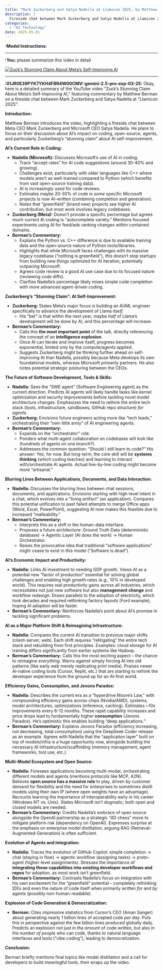 ```yaml
---
title: "Mark Zuckerberg and Satya Nadella at Llamicon 2025, by Matthew Berman"
description: |
  Fireside chat between Mark Zuckerberg and Satya Nadella at Llamicon 2025, focusing on AI's role in coding, self-improving AI, and the future of software development.
categories:
  - "AI Technology"
date: 2025-05-01
---
```


**:Model Instructions:** 

  ---

  
**:You:** please summarize this video in detail

[![Zuck’s Stunning Claim About Meta’s Self-Improving AI](https://i.ytimg.com/vi/2o5V6SVl7k0/maxresdefault.jpg)](https://www.youtube.com/watch?v=2o5V6SVl7k0)

---

**:01JR0E39PYK7YKH4FBR4W00CMV::gemini-2.5-pro-exp-03-25:** Okay, here is a detailed summary of the YouTube video "Zuck’s Stunning Claim About Meta’s Self-Improving AI," featuring commentary by Matthew Berman on a fireside chat between Mark Zuckerberg and Satya Nadella at "Llamicon 2025":

**Introduction:**

Matthew Berman introduces the video, highlighting a fireside chat between Meta CEO Mark Zuckerberg and Microsoft CEO Satya Nadella. He plans to focus on their discussion about AI's impact on coding, open-source, agents, and particularly Zuckerberg's "stunning claim" about AI self-improvement.

**AI's Current Role in Coding:**

*   **Nadella (Microsoft):** Discusses Microsoft's use of AI in coding.
    *   Track "accept rates" for AI code suggestions (around 30-40% and growing).
    *   Challenges exist, particularly with older languages like C++ where models aren't as well-trained compared to Python (which benefits from vast open-source training data).
    *   AI is increasingly used for code reviews.
    *   Estimates maybe 20-30% of code in *some* specific Microsoft projects is now AI-written (combining completion and generation).
    *   Notes that "greenfield" (brand new) projects see higher AI contribution, but most work involves legacy codebases.
*   **Zuckerberg (Meta):** Doesn't provide a specific percentage but agrees much current AI coding is "autocomplete variety." Mentions focused experiments using AI for feed/ads ranking changes within contained domains.
*   **Berman's Commentary:**
    *   Explains the Python vs. C++ difference is due to available training data and the open-source nature of Python tools/libraries.
    *   Highlights that while Microsoft faces challenges with its massive legacy codebase ("nothing is greenfield"), this doesn't stop startups from building new things optimized for AI iteration, potentially outpacing Microsoft.
    *   Agrees code review is a good AI use case due to its focused nature (reviewing code diffs).
    *   Clarifies Nadella's percentage likely mixes simple code completion with more advanced agent-driven coding.

**Zuckerberg's "Stunning Claim": AI Self-Improvement:**

*   **Zuckerberg:** States Meta's major focus is building an AI/ML engineer specifically to advance the development of Llama *itself*.
    *   His "bet" is that within the next year, maybe *half* of Llama's development will be done by AI, and this percentage will increase.
*   **Berman's Commentary:**
    *   Calls this **the most important point** of the talk, directly referencing the concept of an **intelligence explosion**.
    *   Once AI can iterate and improve itself, progress becomes exponential, limited only by the compute/agents applied.
    *   Suggests Zuckerberg might be thinking further ahead on self-improving AI than Nadella, possibly because Meta develops its own foundational models, whereas Microsoft primarily partners. He also notes potential strategic posturing between the CEOs.

**The Future of Software Development, Tools & Skills:**

*   **Nadella:** Sees the "SWE agent" (Software Engineering agent) as the current direction. Predicts AI agents will likely handle tasks like kernel optimization and security improvements before tackling novel model architecture changes. Emphasizes the need to rethink the entire tech stack (tools, infrastructure, sandboxes, GitHub repo structure) *for agents*.
*   **Zuckerberg:** Envisions future engineers acting more like "tech leads," orchestrating their "own little army" of AI engineering agents.
*   **Berman's Commentary:**
    *   Expands on the "orchestrator" role.
    *   Ponders what multi-agent collaboration on codebases will look like (hundreds of agents on one branch?).
    *   Addresses the common question: "Should I still learn to code?" His answer: Yes, for now. But long-term, the core skill will be **systems thinking** (which coding teaches) and learning to interact with/orchestrate AI agents. Actual line-by-line coding might become more "artisanal."

**Blurring Lines Between Applications, Documents, and Data Interaction:**

*   **Nadella:** Discusses the blurring lines between chat sessions, documents, and applications. Envisions starting with high-level intent in a chat, which evolves into a "living artifact" (an application). Compares this potential unification to past failed attempts to merge Office apps (Word, Excel, PowerPoint), suggesting AI now makes this feasible due to increased "malleability."
*   **Berman's Commentary:**
    *   Interprets this as a shift in the human-data interface.
    *   Proposes a future architecture: Ground Truth Data (deterministic database) -> Agentic Layer (AI does the work) -> Human Orchestrator.
    *   Raises the provocative idea that traditional "software applications" might cease to exist in this model ("Software is dead").

**AI's Economic Impact and Productivity:**

*   **Nadella:** Links AI investment to needing GDP growth. Views AI as a potential new "factor of production" essential for solving global challenges and enabling high growth rates (e.g., 10% in developed world). This requires real productivity gains across all industries, which necessitates not just new software but also **management change** and workflow redesign. Draws parallels to the adoption of electricity, which took decades and required rethinking factory layouts (Ford example), hoping AI adoption will be faster.
*   **Berman's Commentary:** Reinforces Nadella's point about AI's promise in tackling significant problems.

**AI as a Major Platform Shift & Reimagining Infrastructure:**

*   **Nadella:** Compares the current AI transition to previous major shifts (client-server, web). Each shift requires "relitigating" the entire tech stack and rebuilding from first principles. Examples: cloud storage for AI training differs significantly from earlier systems like Hadoop.
*   **Berman's Commentary:** Calls this the most exciting aspect – the chance to reimagine *everything*. Warns against simply forcing AI into old patterns (like early web merely replicating print media). Praises newer AI-native coding tools (Cursor, Replit, etc.) that are starting to rethink the developer experience from the ground up for an AI-first world.

**Efficiency Gains, Consumption, and Jevons Paradox:**

*   **Nadella:** Describes the current era as a "hyperdrive Moore's Law," with compounding efficiency gains across chips (Nvidia/AMD), systems, model architectures, optimizations (inference, caching). Estimates ~10x improvements every 6-12 months. These rapid capability increases and price drops lead to fundamentally higher **consumption** (Jevons Paradox). He's optimistic this enables building "deep applications."
*   **Berman's Commentary:** Explains Jevons Paradox (efficiency increasing, not decreasing, total consumption) using the DeepSeek Coder release as an example. Agrees with Nadella that the "application layer" built on top of models/infra is a huge opportunity now, alongside building the necessary AI infrastructure/scaffolding (memory management, agent frameworks, tool use, etc.).

**Multi-Model Ecosystem and Open Source:**

*   **Nadella:** Foresees applications becoming multi-modal, orchestrating different models and agents (mentions protocols like MCP, A2N). Believes **open source has a massive role** to play, driven by customer demand for flexibility and the need for enterprises to sometimes distill models using their own IP (where open weights have an advantage). Recounts learning the importance of interoperability early in his career (Windows NT vs. Unix). States Microsoft isn't dogmatic; both open and closed models are needed.
*   **Berman's Commentary:** Credits Nadella's embrace of open source alongside the OpenAI partnership as a strategic "4D chess" move to mitigate platform risk (dependency on OpenAI). Expresses surprise at the emphasis on enterprise model distillation, arguing RAG (Retrieval-Augmented Generation) is often sufficient.

**Evolution of Agents and Integration:**

*   **Nadella:** Traces the evolution of GitHub Copilot: simple completion -> chat (staying in flow) -> agentic workflow (assigning tasks) -> proto-agent (higher-level assignments). Stresses the importance of **integrating these capabilities into existing developer workflows and repos** for adoption, as most work isn't greenfield.
*   **Berman's Commentary:** Contrasts Nadella's focus on integration with his own excitement for the "greenfield" potential – completely rethinking IDEs and even the nature of code itself when primarily written *for* and *by* agents (possibly non-human-readable).

**Explosion of Code Generation & Democratization:**

*   **Berman:** Cites impressive statistics from Cursor's CEO (Aman Sanger) about generating nearly 1 billion lines of accepted code *per day*. Puts this in perspective against the few billion lines produced globally daily. Predicts an explosion not just in the *amount* of code written, but also in the *number of people* who can code, thanks to natural language interfaces and tools ("vibe coding"), leading to democratization.

**Conclusion:**

Berman briefly mentions final topics like model distillation and a call for developers to build meaningful tools, then wraps up the video.

